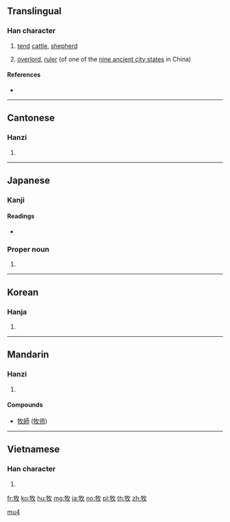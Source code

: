 {{also|攼}}
==Translingual==

===Han character===
{{Han char|rn=93|rad=牛|as=04|sn=8|four=28540|canj=HQOK|ids=⿰牜攵}}

# [[tend]] [[cattle]], [[shepherd]]
# {{context|archaic|lang=zh|sort=牛04}} [[overlord]], [[ruler]] (of one of the [[w:Jiuzhou|nine ancient city states]] in China)

====References====
* {{Han ref|kx=0698.160|dkj=19950|dj=1110.140|hdz=31803.190|uh=7267|ud=29287|bh=AAAA|bd=43690}}

----

==Cantonese==

===Hanzi===
{{yue-hanzi|jyut=muk6|y=muk6}}

# {{defn|lang=yue|sort=牛04}}

----

==Japanese==

===Kanji===
{{ja-kanji|grade=4|rs=牛04}}

====Readings====
* {{ja-readings|goon=[[もく]] (moku)|kanon=[[ぼく]] (boku)|kun=[[まき]] (maki), [[かう]] (kau), [[やしなう]] (yashinau)}}

===Proper noun===
{{ja-pos|proper|まき}}

# {{surname|lang=ja|sort=まき}}

----

==Korean==

===Hanja===
{{ko-hanja|hangeul=목|eumhun=|rv=mok|mr=mok|y=mok}}

# {{defn|lang=ko|sort=牛04}}

----

==Mandarin==

===Hanzi===
{{cmn-hanzi|pin=[[chōu]] ([[chou1]]), [[mù]] ([[mu4]])|wg=ch'ou<sup>1</sup>, mu<sup>4</sup>}}

# {{defn|lang=cmn|sort=牛04}}

====Compounds====
* [[牧師]] ([[牧师]])

[[Category:Mandarin archaic terms in simplified script|mu4]]

----

==Vietnamese==

===Han character===
{{vi-hantu|[[mục]], [[mặt]]|rs=牛04}}

# {{defn|lang=vi|sort=牛04}}

[[fr:牧]]
[[ko:牧]]
[[hu:牧]]
[[mg:牧]]
[[ja:牧]]
[[no:牧]]
[[pl:牧]]
[[th:牧]]
[[zh:牧]]